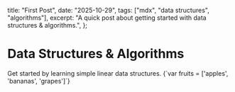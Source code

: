   title: "First Post",
  date: "2025-10-29",
  tags: ["mdx", "data structures", "algorithms"],
  excerpt:
    "A quick post about getting started with data structures & algorithms.",
};

# Data Structures & Algorithms

<Callout type="info">
  Get started by learning simple linear data structures.
</Callout>
<CodeBlock title="A tiny React snippet">{`var fruits = ['apples', 'bananas', 'grapes']`}</CodeBlock>
